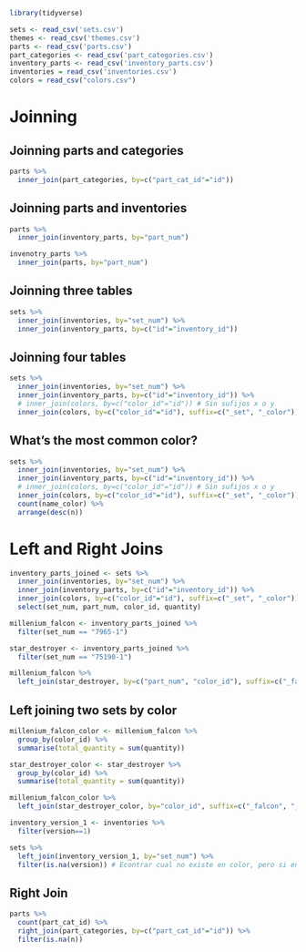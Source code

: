 ```r
library(tidyverse)

sets <- read_csv('sets.csv')
themes <- read_csv('themes.csv')
parts <- read_csv('parts.csv')
part_categories <- read_csv('part_categories.csv')
inventory_parts <- read_csv('inventory_parts.csv')
inventories = read_csv('inventories.csv')
colors = read_csv("colors.csv")

```

# Joinning

## Joinning parts and categories

```r
parts %>%
  inner_join(part_categories, by=c("part_cat_id"="id"))
```

## Joinning parts and inventories

```r
parts %>%
  inner_join(inventory_parts, by="part_num")

invenotry_parts %>%
  inner_join(parts, by="part_num")
```

## Joinning three tables

```r
sets %>%
  inner_join(inventories, by="set_num") %>%
  inner_join(inventory_parts, by=c("id"="inventory_id"))
```

## Joinning four tables

```r
sets %>%
  inner_join(inventories, by="set_num") %>%
  inner_join(inventory_parts, by=c("id"="inventory_id")) %>%
  # inner_join(colors, by=c("color_id"="id")) # Sin sufijos x o y
  inner_join(colors, by=c("color_id"="id"), suffix=c("_set", "_color"))
```

## What's the most common color?

```r
sets %>%
  inner_join(inventories, by="set_num") %>%
  inner_join(inventory_parts, by=c("id"="inventory_id")) %>%
  # inner_join(colors, by=c("color_id"="id")) # Sin sufijos x o y
  inner_join(colors, by=c("color_id"="id"), suffix=c("_set", "_color")) %>%
  count(name_color) %>%
  arrange(desc(n))
```

# Left and Right Joins

```r
inventory_parts_joined <- sets %>%
  inner_join(inventories, by="set_num") %>%
  inner_join(inventory_parts, by=c("id"="inventory_id")) %>%
  inner_join(colors, by=c("color_id"="id"), suffix=c("_set", "_color")) %>%
  select(set_num, part_num, color_id, quantity)

millenium_falcon <- inventory_parts_joined %>%
  filter(set_num == "7965-1")

star_destroyer <- inventory_parts_joined %>%
  filter(set_num == "75190-1")

millenium_falcon %>%
  left_join(star_destroyer, by=c("part_num", "color_id"), suffix=c("_falcon", "_star_destoryer"))
```

## Left joining two sets by color

```r
millenium_falcon_color <- millenium_falcon %>%
  group_by(color_id) %>%
  summarise(total_quantity = sum(quantity))

star_destroyer_color <- star_destroyer %>%
  group_by(color_id) %>%
  summarise(total_quantity = sum(quantity))

millenium_falcon_color %>%
  left_join(star_destroyer_color, by="color_id", suffix=c("_falcon", "_star_destroyer"))
```

```r
inventory_version_1 <- inventories %>%
  filter(version==1)

sets %>%
  left_join(inventory_version_1, by="set_num") %>%
  filter(is.na(version)) # Econtrar cual no existe en color, pero si en sets.
```

## Right Join

```r
parts %>%
  count(part_cat_id) %>%
  right_join(part_categories, by=c("part_cat_id"="id")) %>%
  filter(is.na(n))
```

